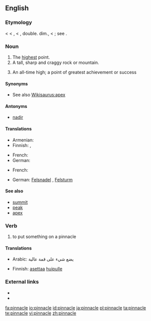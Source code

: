 ==English==

===Etymology===
< {{etyl|enm}} < {{etyl|fro}} {{term|pinacle}}, {{term|pinnacle|lang=fro}} < {{LL.}} {{term|pinnaculum||a peak, pinnacle}}, double. dim., < {{etyl|la}} {{term|pinna||a pinnacle}}; see {{term|pin}}.

===Noun===
{{en-noun}}

# The [[high]]est point.
# A tall, sharp and craggy rock or mountain.
# {{figurative}} An all-time high; a point of greatest achievement or success

====Synonyms====
* See also [[Wikisaurus:apex]]

====Antonyms====
* [[nadir]]

====Translations====
{{trans-top|The highest point}}
* Armenian: {{t|hy|գագաթնակետ|tr=gagat’naket|sc=Armn|xs=Armenian}}
* Finnish: {{t+|fi|huippu}}, {{t-|fi|huippukohta}}
{{trans-mid}}
* French: {{t+|fr|cime}}
* German: {{t+|de|Gipfel|m}}
{{trans-bottom}}

{{trans-top|A tall, sharp and craggy rock or mountain}}
* French: {{t+|fr|pic}}
{{trans-mid}}
* German: [[Felsnadel]] {{f}}, [[Felsturm]] {{m}}
{{trans-bottom}}

====See also====
* [[summit]]
* [[peak]]
* [[apex]]

===Verb===
{{en-verb|pinnacl|es}}

# to put something on a pinnacle

====Translations====
{{trans-top|to put something on a pinnacle}}
* Arabic: يضع شيء على قمة عالية
{{trans-mid}}
* Finnish: [[asettaa]] [[huippu|huipulle]]
{{trans-bottom}}

===External links===
* {{R:Webster 1913}}
* {{R:Century 1911}}

[[fa:pinnacle]]
[[io:pinnacle]]
[[id:pinnacle]]
[[ja:pinnacle]]
[[pl:pinnacle]]
[[ta:pinnacle]]
[[te:pinnacle]]
[[vi:pinnacle]]
[[zh:pinnacle]]